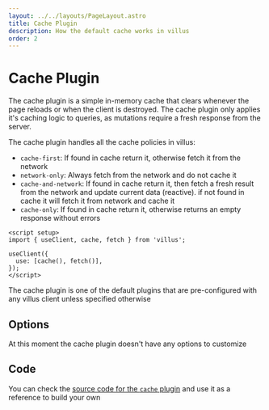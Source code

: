```yaml
---
layout: ../../layouts/PageLayout.astro
title: Cache Plugin
description: How the default cache works in villus
order: 2
---
```



# Cache Plugin

The cache plugin is a simple in-memory cache that clears whenever the page reloads or when the client is destroyed. The cache plugin only applies it's caching logic to queries, as mutations require a fresh response from the server.

The cache plugin handles all the cache policies in villus:

- `cache-first`: If found in cache return it, otherwise fetch it from the network
- `network-only`: Always fetch from the network and do not cache it
- `cache-and-network`: If found in cache return it, then fetch a fresh result from the network and update current data (reactive). if not found in cache it will fetch it from network and cache it
- `cache-only`: If found in cache return it, otherwise returns an empty response without errors

```vue
<script setup>
import { useClient, cache, fetch } from 'villus';

useClient({
  use: [cache(), fetch()],
});
</script>
```

<DocTip>

The cache plugin is one of the default plugins that are pre-configured with any villus client unless specified otherwise

</DocTip>

## Options

At this moment the cache plugin doesn't have any options to customize

## Code

You can check the [source code for the `cache` plugin](https://github.com/logaretm/villus/blob/main/packages/villus/src/cache.ts) and use it as a reference to build your own
